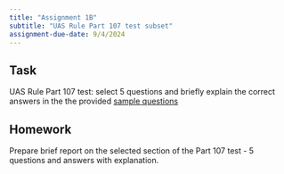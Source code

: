 ```yaml
---
title: "Assignment 1B"
subtitle: "UAS Rule Part 107 test subset"
assignment-due-date: 9/4/2024
---
```


## Task

UAS Rule Part 107 test: select 5 questions and briefly explain the correct answers in the the provided [sample questions](https://www.faa.gov/sites/faa.gov/files/training_testing/testing/test_questions/uag_questions.pdf)

## Homework

Prepare brief report on the selected section of the Part 107 test - 5 questions and answers with explanation.
